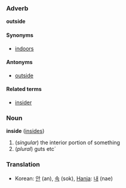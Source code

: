 ===Adverb===<!-- I think it can be used as an adjective and a preposition too! gotta love particles (: -->
'''outside'''

====Synonyms====
*[[indoors]]

====Antonyms====
*[[outside]]

====Related terms====
*[[insider]]

===Noun===
'''inside''' ([[insides]])

#(''singular'') the interior portion of something
#(''plural'') guts etc´

===Translation===
*Korean: [[안]] (an), [[속]] (sok), [[Hanja]]: [[내]] (nae)